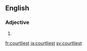 ==English==

===Adjective===
{{head|en|adjective superlative form}}

# {{en-superlative of|courtly}}

[[fr:courtliest]]
[[ja:courtliest]]
[[sv:courtliest]]